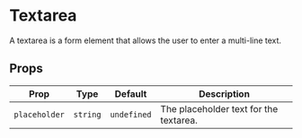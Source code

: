 

# Textarea

A textarea is a form element that allows the user to enter a multi-line text.

<ComponentShowcase>
  <GlassTextarea />
</ComponentShowcase>

## Props

| Prop | Type | Default | Description |
| --- | --- | --- | --- |
| `placeholder` | `string` | `undefined` | The placeholder text for the textarea. |
